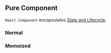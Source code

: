 
## Pure Component

`React.Component` encapsulates [State and Lifecycle](https://reactjs.org/docs/state-and-lifecycle.html).

### Normal

<PureComponent isMemoized={false} />

### Memoized

<PureComponent isMemoized={true} />
